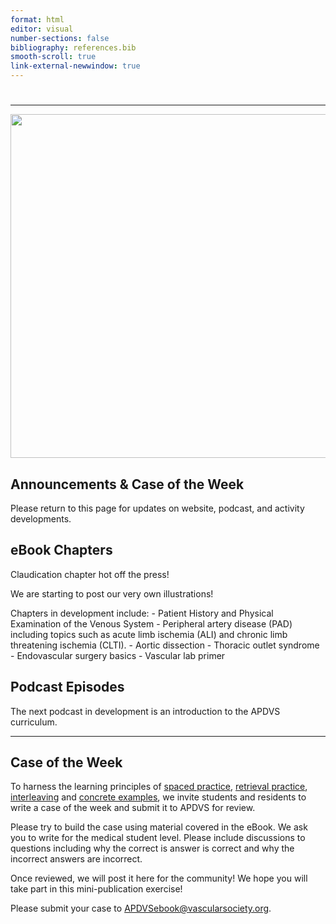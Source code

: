 ```yaml
---
format: html
editor: visual
number-sections: false
bibliography: references.bib
smooth-scroll: true
link-external-newwindow: true
---
```


#  {#sec-announcements}

------------------------------------------------------------------------

![](images/surgical_tools.jpeg){fig-align="center" width="550"}

## Announcements & Case of the Week {.unnumbered}

Please return to this page for updates on website, podcast, and activity developments.

::: {.callout-tip icon="false"}
## eBook Chapters

Claudication chapter hot off the press!

We are starting to post our very own illustrations!

Chapters in development include:
-   Patient History and Physical Examination of the Venous System
-   Peripheral artery disease (PAD) including topics such as acute limb ischemia (ALI) and chronic limb threatening ischemia (CLTI).
-   Aortic dissection
-   Thoracic outlet syndrome
-   Endovascular surgery basics
-   Vascular lab primer
:::

::: {.callout-tip icon="false"}
## Podcast Episodes

The next podcast in development is an introduction to the APDVS curriculum.
:::

------------------------------------------------------------------------

::: {.callout-note icon="false"}
## Case of the Week

To harness the learning principles of [spaced practice](https://www.learningscientists.org/spaced-practice), [retrieval practice](https://www.learningscientists.org/retrieval-practice), [interleaving](https://www.learningscientists.org/interleaving) and [concrete examples](https://www.learningscientists.org/concrete-examples), we invite students and residents to write a case of the week and submit it to APDVS for review.

Please try to build the case using material covered in the eBook. We ask you to write for the medical student level. Please include discussions to questions including why the correct is answer is correct and why the incorrect answers are incorrect.

Once reviewed, we will post it here for the community! We hope you will take part in this mini-publication exercise!

Please submit your case to [APDVSebook@vascularsociety.org](mailto:APDVSebook@vascularsociety.org).
:::

<!-- Google tag (gtag.js) -->
<script async src="https://www.googletagmanager.com/gtag/js?id=G-WS28VX4802"></script>
<script>
  window.dataLayer = window.dataLayer || [];
  function gtag(){dataLayer.push(arguments);}
  gtag('js', new Date());

  gtag('config', 'G-WS28VX4802');
</script>
